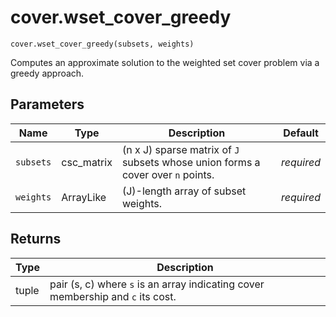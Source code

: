 # cover.wset_cover_greedy { #geomcover.cover.wset_cover_greedy }

`cover.wset_cover_greedy(subsets, weights)`

Computes an approximate solution to the weighted set cover problem via a greedy approach.

## Parameters

| Name      | Type       | Description                                                                         | Default    |
|-----------|------------|-------------------------------------------------------------------------------------|------------|
| `subsets` | csc_matrix | (n x J) sparse matrix of ``J`` subsets whose union forms a cover over ``n`` points. | _required_ |
| `weights` | ArrayLike  | (J)-length array of subset weights.                                                 | _required_ |

## Returns

| Type   | Description                                                                         |
|--------|-------------------------------------------------------------------------------------|
| tuple  | pair (s, c) where ``s`` is an array indicating cover membership and ``c`` its cost. |